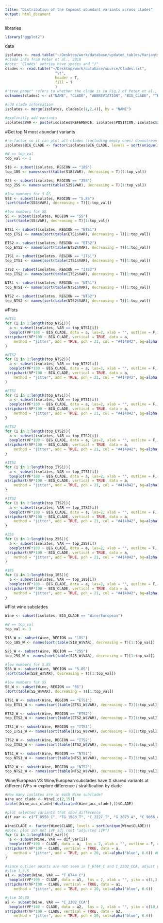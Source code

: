 ```yaml
---
title: "Distribution of the topmost abundant variants across clades"
output: html_document
---
```


libraries
```r
library("ggplot2")
```

data
```r
isolates <- read.table("~/Desktop/work/database/updated_tables/Variants.txt", sep = "\t", header = T)
#Clade info from Peter et al., 2018
#note: 'Clades' entries have spaces and "/"
clades <- read.table("~/Desktop/work/database/source/Clades.txt",
                       "\t",
                       header = T,
                       fill = T
                       )
#"tree_paper" refers to whether the clade is in Fig.2 of Peter et al., 2018
colnames(clades) <- c("NAME", "CLADE", "ABBREVIATION", "BIG_CLADE", "TREE_PAPER")

#add clade information
isolates <- merge(isolates, clades[c(1,2,4)], by = "NAME")

#explicitly add variants
isolates$VAR <- paste(isolates$REFERENCE, isolates$POSITION, isolates$ISOLATE, sep = "_")
```
#Get top N most abundant variants
```r
#re-factor so it can plot all clades (including empty ones) downstream
isolates$BIG_CLADE <- factor(isolates$BIG_CLADE, levels = sort(unique(isolates$BIG_CLADE)))

#N == top_val
top_val <- 1

S18 <- subset(isolates, REGION == "18S")
top_18S <- names(sort(table(S18$VAR), decreasing = T)[1:top_val])

S25 <- subset(isolates, REGION == "25S")
top_25S <- names(sort(table(S25$VAR), decreasing = T)[1:top_val])

#low numbers for 5.8S
S58 <- subset(isolates, REGION == "5.8S")
(sort(table(S58$VAR), decreasing = T)[1:top_val])

#low numbers for 5S
S5 <- subset(isolates, REGION == "5S")
(sort(table(S5$VAR), decreasing = T)[1:top_val])

ETS1 <- subset(isolates, REGION == "ETS1")
top_ETS1 <- names(sort(table(ETS1$VAR), decreasing = T)[1:top_val])

ETS2 <- subset(isolates, REGION == "ETS2")
top_ETS2 <- names(sort(table(ETS2$VAR), decreasing = T)[1:top_val])

ITS1 <- subset(isolates, REGION == "ITS1")
top_ITS1 <- names(sort(table(ITS1$VAR), decreasing = T)[1:top_val])

ITS2 <- subset(isolates, REGION == "ITS2")
top_ITS2 <- names(sort(table(ITS2$VAR), decreasing = T)[1:top_val])

NTS1 <- subset(isolates, REGION == "NTS1")
top_NTS1 <- names(sort(table(NTS1$VAR), decreasing = T)[1:top_val])

NTS2 <- subset(isolates, REGION == "NTS2")
top_NTS2 <- names(sort(table(NTS2$VAR), decreasing = T)[1:top_val])
```

#Plots
```r
#NTS1
for (i in 1:length(top_NTS1)){
  a <- subset(isolates, VAR == top_NTS1[i])
  boxplot(VF*100 ~ BIG_CLADE, data = a, las=2, xlab = "", outline = F, main = paste("NTS1 ",top_NTS1[i], "," ,"n = ",nrow(a), ""), ylim = c(0,100), col = "#EFCFAF", names = table((subset(isolates, VAR == top_NTS1[i]))$BIG_CLADE))
stripchart(VF*100 ~ BIG_CLADE, vertical = TRUE, data = a, 
    method = "jitter", add = TRUE, pch = 21, col = "#414042", bg=alpha('#3366FF', 0.5), cex = 0.7, ylim = c(0,100))
}

#NTS2
for (i in 1:length(top_NTS2)){
  a <- subset(isolates, VAR == top_NTS2[i])
  boxplot(VF*100 ~ BIG_CLADE, data = a, las=2, xlab = "", outline = F, main = paste("NTS2 ",top_NTS2[i], "," ,"n = ",nrow(a), ""), ylim = c(0,100), col = "#EFCFAF", names = table((subset(isolates, VAR == top_NTS2[i]))$BIG_CLADE))
stripchart(VF*100 ~ BIG_CLADE, vertical = TRUE, data = a, 
    method = "jitter", add = TRUE, pch = 21, col = "#414042", bg=alpha('#3366FF', 0.5), cex = 0.7, ylim = c(0,100))
}

#ETS1
for (i in 1:length(top_ETS1)){
  a <- subset(isolates, VAR == top_ETS1[i])
  boxplot(VF*100 ~ BIG_CLADE, data = a, las=2, xlab = "", outline = F, main = paste("ETS1 ",top_ETS1[i], "," ,"n = ",nrow(a), ""), ylim = c(0,100), col = "#EFCFAF", names = table((subset(isolates, VAR == top_ETS1[i]))$BIG_CLADE))
stripchart(VF*100 ~ BIG_CLADE, vertical = TRUE, data = a, 
    method = "jitter", add = TRUE, pch = 21, col = "#414042", bg=alpha('#3366FF', 0.5), cex = 0.7, ylim = c(0,100))
}

#ETS2
for (i in 1:length(top_ETS2)){
  a <- subset(isolates, VAR == top_ETS2[i])
  boxplot(VF*100 ~ BIG_CLADE, data = a, las=2, xlab = "", outline = F, main = paste("ETS2 ",top_ETS2[i], "," ,"n = ",nrow(a), ""), ylim = c(0,100), col = "#EFCFAF", names = table((subset(isolates, VAR == top_ETS2[i]))$BIG_CLADE))
stripchart(VF*100 ~ BIG_CLADE, vertical = TRUE, data = a, 
    method = "jitter", add = TRUE, pch = 21, col = "#414042", bg=alpha('#3366FF', 0.5), cex = 0.7, ylim = c(0,100))
}

#ITS1
for (i in 1:length(top_ITS1)){
  a <- subset(isolates, VAR == top_ITS1[i])
  boxplot(VF*100 ~ BIG_CLADE, data = a, las=2, xlab = "", outline = F, main = paste("ITS1 ",top_ITS1[i], "," ,"n = ",nrow(a), ""), ylim = c(0,100), col = "#EFCFAF", names = table((subset(isolates, VAR == top_ITS1[i]))$BIG_CLADE))
stripchart(VF*100 ~ BIG_CLADE, vertical = TRUE, data = a, 
    method = "jitter", add = TRUE, pch = 21, col = "#414042", bg=alpha('#3366FF', 0.5), cex = 0.7, ylim = c(0,100))
}

#ITS2
for (i in 1:length(top_ITS2)){
  a <- subset(isolates, VAR == top_ITS2[i])
  boxplot(VF*100 ~ BIG_CLADE, data = a, las=2, xlab = "", outline = F, main = paste("ITS2 ",top_ITS2[i], "," ,"n = ",nrow(a), ""), ylim = c(0,100), col = "#EFCFAF", names = table((subset(isolates, VAR == top_ITS2[i]))$BIG_CLADE))
stripchart(VF*100 ~ BIG_CLADE, vertical = TRUE, data = a, 
    method = "jitter", add = TRUE, pch = 21, col = "#414042", bg=alpha('#3366FF', 0.5), cex = 0.7, ylim = c(0,100))
}

#25S
for (i in 1:length(top_25S)){
  a <- subset(isolates, VAR == top_25S[i])
  boxplot(VF*100 ~ BIG_CLADE, data = a, las=2, xlab = "", outline = F, main = paste("25S ",top_25S[i], "," ,"n = ",nrow(a), ""), ylim = c(0,100), col = "#EFCFAF", names = table((subset(isolates, VAR == top_25S[i]))$BIG_CLADE))
stripchart(VF*100 ~ BIG_CLADE, vertical = TRUE, data = a, 
    method = "jitter", add = TRUE, pch = 21, col = "#414042", bg=alpha('#3366FF', 0.5), cex = 0.7, ylim = c(0,100))
}

#18S
for (i in 1:length(top_18S)){
  a <- subset(isolates, VAR == top_18S[i])
  boxplot(VF*100 ~ BIG_CLADE, data = a, las=2, xlab = "", outline = F, main = paste("18S ",top_18S[i], "," ,"n = ",nrow(a), ""), ylim = c(0,100), col = "#EFCFAF", names = table((subset(isolates, VAR == top_18S[i]))$BIG_CLADE))
stripchart(VF*100 ~ BIG_CLADE, vertical = TRUE, data = a, 
    method = "jitter", add = TRUE, pch = 21, col = "#414042", bg=alpha('#3366FF', 0.5), cex = 0.7, ylim = c(0,100))
}
```

#Plot wine subclades
```r
Wine <- subset(isolates, BIG_CLADE == "Wine/European")

#N == top_val
top_val <- 3

S18_W <- subset(Wine, REGION == "18S")
top_18S_W <- names(sort(table(S18_W$VAR), decreasing = T)[1:top_val])

S25_W <- subset(Wine, REGION == "25S")
top_25S_W <- names(sort(table(S25_W$VAR), decreasing = T)[1:top_val])

#low numbers for 5.8S
S58_W <- subset(Wine, REGION == "5.8S")
(sort(table(S58_W$VAR), decreasing = T)[1:top_val])

#low numbers for 5S
S5_W <- subset(Wine, REGION == "5S")
(sort(table(S5_W$VAR), decreasing = T)[1:top_val])

ETS1_W <- subset(Wine, REGION == "ETS1")
top_ETS1_W <- names(sort(table(ETS1_W$VAR), decreasing = T)[1:top_val])

ETS2_W <- subset(Wine, REGION == "ETS2")
top_ETS2_W <- names(sort(table(ETS2_W$VAR), decreasing = T)[1:top_val])

ITS1_W <- subset(Wine, REGION == "ITS1")
top_ITS1_W <- names(sort(table(ITS1_W$VAR), decreasing = T)[1:top_val])

ITS2_W <- subset(Wine, REGION == "ITS2")
top_ITS2_W <- names(sort(table(ITS2_W$VAR), decreasing = T)[1:top_val])

NTS1_W <- subset(Wine, REGION == "NTS1")
top_NTS1_W <- names(sort(table(NTS1_W$VAR), decreasing = T)[1:top_val])

NTS2_W <- subset(Wine, REGION == "NTS2")
top_NTS2_W <- names(sort(table(NTS2_W$VAR), decreasing = T)[1:top_val])
```
Wine/European VS Wine/European subclades have X shared variants at different iVFs => explore difference / stratification by clade
```r
#How many isolates are in each Wine subclade?
Wine_acc_clade <- Wine[,c(2,15)]
table((Wine_acc_clade[!duplicated(Wine_acc_clade),])$CLADE)

#plot selected variants that show difference
dif_var <- c("T_8558_C", "TG_1983_T", "C_2227_T", "G_2073_A", "C_9066_A", "T_2304_TA", "T_2304_A", "T_5318_TC", "C_5321_CA", "C_5323_A", "A_5626_G", "T_6744_C", "T_6561_C", "C_2302_CCA", "G_8934_A")

Wine$CLADE <- factor(Wine$CLADE, levels = sort(unique(Wine$CLADE)))
#Note: plot iVF not iVF_adj (not "adjusted iVF")
for (i in 1:length(dif_var)){
  a <- subset(Wine, VAR == dif_var[i])
  boxplot(VF*100 ~ CLADE, data = a,  las = 2, xlab = "", outline = F, col = c("#E8BE9E", "#B3E8DE", "#EDBEC8", "#B6B6D3", "#C3D3A9"), main = paste(subset(Wine, VAR == dif_var[i])[1,9], " ", dif_var[i], "," ,"n = ",nrow(a), ""))
stripchart(VF*100 ~ CLADE, vertical = TRUE, data = a, 
    method = "jitter", add = TRUE, pch = 20, col=alpha("blue", 0.6)) #NOTE: outlier points wont be seen in the plots!
}

#since outlier points are not seen in T_6744_C and C_2302_CCA, adjust y-axis and replot
#ylim 1,3.5
a1 <- subset(Wine, VAR == "T_6744_C")
  boxplot(VF*100 ~ CLADE, data = a1,  las = 2, xlab = "", ylim = c(1,3.5), outline = F, col = c("#E8BE9E", "#B3E8DE", "#EDBEC8", "#B6B6D3", "#C3D3A9"), main = paste(subset(Wine, VAR == "T_6744_C")[1,9], " ", "T_6744_C", "," ,"n = ",nrow(a1), ""))
stripchart(VF*100 ~ CLADE, vertical = TRUE, data = a1, 
    method = "jitter", add = TRUE, pch = 20, col=alpha("blue", 0.6))

#ylim 10;60
a2 <- subset(Wine, VAR == "C_2302_CCA")
  boxplot(VF*100 ~ CLADE, data = a2,  las = 2, xlab = "", ylim = c(10,60), outline = F, col = c("#E8BE9E", "#B3E8DE", "#EDBEC8", "#B6B6D3", "#C3D3A9"), main = paste(subset(Wine, VAR == "C_2302_CCA")[1,9], " ", "C_2302_CCA", "," ,"n = ",nrow(a2), ""))
stripchart(VF*100 ~ CLADE, vertical = TRUE, data = a2, 
    method = "jitter", add = TRUE, pch = 20, col=alpha("blue", 0.6))
```
